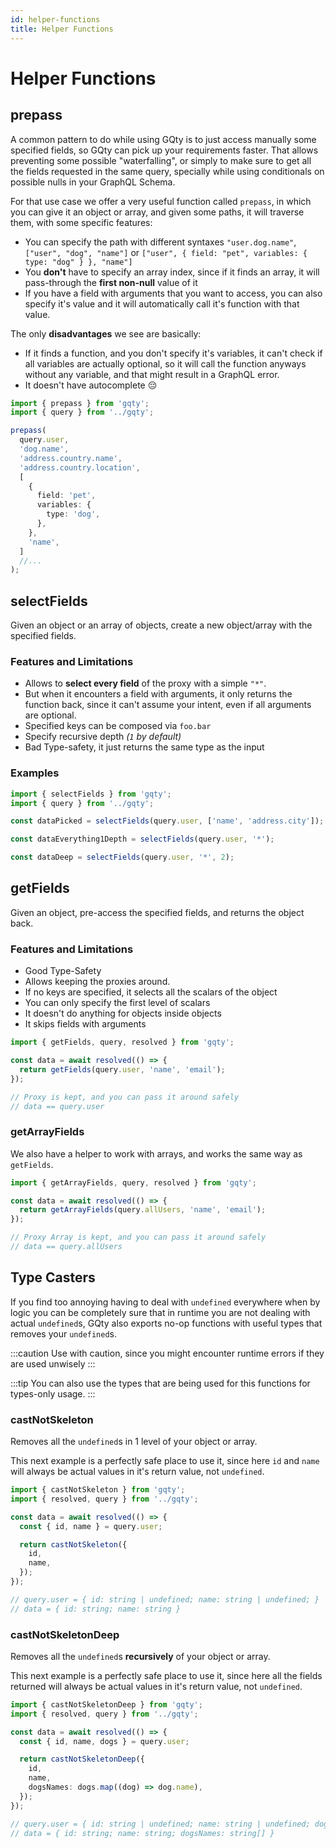 ```yaml
---
id: helper-functions
title: Helper Functions
---
```


# Helper Functions

## prepass

A common pattern to do while using GQty is to just access manually some specified fields, so GQty can pick up your requirements faster.
That allows preventing some possible "waterfalling", or simply to make sure to get all the fields requested in the same query,
specially while using conditionals on possible nulls in your GraphQL Schema.

For that use case we offer a very useful function called `prepass`, in which you can give it an object or array, and given some paths, it will traverse them,
with some specific features:

- You can specify the path with different syntaxes `"user.dog.name"`, `["user", "dog", "name"]` or `["user", { field: "pet", variables: { type: "dog" } }, "name"]`
- You **don't** have to specify an array index, since if it finds an array, it will pass-through the **first non-null** value of it
- If you have a field with arguments that you want to access, you can also specify it's value and it will automatically call it's function with that value.

The only **disadvantages** we see are basically:

- If it finds a function, and you don't specify it's variables, it can't check if all variables are actually optional, so it will call the function anyways without any variable, and that might result in a GraphQL error.
- It doesn't have autocomplete 😔

```ts
import { prepass } from 'gqty';
import { query } from '../gqty';

prepass(
  query.user,
  'dog.name',
  'address.country.name',
  'address.country.location',
  [
    {
      field: 'pet',
      variables: {
        type: 'dog',
      },
    },
    'name',
  ]
  //...
);
```

## selectFields

Given an object or an array of objects, create a new object/array with the specified fields.

### Features and Limitations

- Allows to **select every field** of the proxy with a simple `"*"`.
- But when it encounters a field with arguments, it only returns the function back, since it can't assume your intent,
  even if all arguments are optional.
- Specified keys can be composed via `foo.bar`
- Specify recursive depth _(`1` by default)_
- Bad Type-safety, it just returns the same type as the input

### Examples

```ts
import { selectFields } from 'gqty';
import { query } from '../gqty';

const dataPicked = selectFields(query.user, ['name', 'address.city']);

const dataEverything1Depth = selectFields(query.user, '*');

const dataDeep = selectFields(query.user, '*', 2);
```

## getFields

Given an object, pre-access the specified fields, and returns the object back.

### Features and Limitations

- Good Type-Safety
- Allows keeping the proxies around.
- If no keys are specified, it selects all the scalars of the object
- You can only specify the first level of scalars
- It doesn't do anything for objects inside objects
- It skips fields with arguments

```ts
import { getFields, query, resolved } from 'gqty';

const data = await resolved(() => {
  return getFields(query.user, 'name', 'email');
});

// Proxy is kept, and you can pass it around safely
// data == query.user
```

### getArrayFields

We also have a helper to work with arrays, and works the same way as `getFields`.

```ts
import { getArrayFields, query, resolved } from 'gqty';

const data = await resolved(() => {
  return getArrayFields(query.allUsers, 'name', 'email');
});

// Proxy Array is kept, and you can pass it around safely
// data == query.allUsers
```

## Type Casters

If you find too annoying having to deal with `undefined` everywhere when
by logic you can be completely sure that in runtime you are not dealing with actual `undefined`s, GQty also exports no-op functions
with useful types that removes your `undefined`s.

:::caution
Use with caution, since you might encounter runtime errors if they are used unwisely
:::

:::tip
You can also use the types that are being used for this functions for types-only usage.
:::

### castNotSkeleton

Removes all the `undefined`s in 1 level of your object or array.

This next example is a perfectly safe place to use it, since here `id` and `name` will always be actual values in it's return value, not `undefined`.

```ts
import { castNotSkeleton } from 'gqty';
import { resolved, query } from '../gqty';

const data = await resolved(() => {
  const { id, name } = query.user;

  return castNotSkeleton({
    id,
    name,
  });
});

// query.user = { id: string | undefined; name: string | undefined; }
// data = { id: string; name: string }
```

### castNotSkeletonDeep

Removes all the `undefined`s **recursively** of your object or array.

This next example is a perfectly safe place to use it, since here all the fields returned will always be actual values in it's return value, not `undefined`.

```ts
import { castNotSkeletonDeep } from 'gqty';
import { resolved, query } from '../gqty';

const data = await resolved(() => {
  const { id, name, dogs } = query.user;

  return castNotSkeletonDeep({
    id,
    name,
    dogsNames: dogs.map((dog) => dog.name),
  });
});

// query.user = { id: string | undefined; name: string | undefined; dogs: { name: string | undefined }[] }
// data = { id: string; name: string; dogsNames: string[] }
```
